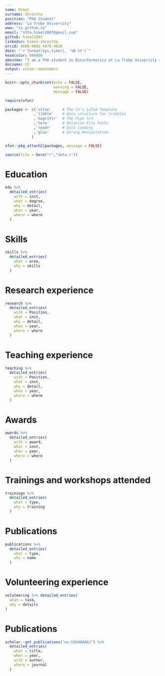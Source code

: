 ```yaml
---
name: Himal
surname: Shrestha
position: "PhD Student"
address: "La Trobe University"
www: "xx.github.io"
email: "shta.himal2007@gmail.com"
github: himal2007
linkedin: himal-shrestha
orcid: 0000-0002-4470-4830
date: "`r format(Sys.time(), '%B %Y')`"
headcolor: 990000
aboutme: "I am a PhD student in Bioinformatics at La Trobe University studying the transmission of infectious diseases. I utilize different computational and mathematical approaches to integrate genomic, environmental and epidemiological data to predict, prevent and eliminate diseases. I am equally adept at different molecular and laboratory techniques."
docname: CV
output: vitae::awesomecv
---
```


```r
knitr::opts_chunk$set(echo = FALSE,
                      warning = FALSE,
                      message = FALSE)

require(xfun)

packages <- c('vitae'     # The CV's LaTeX Template
             ,'tibble'    # Data structure for tribbles
             ,'magrittr'  # The Pipe %>%
             ,'here'      # Relative File Paths
             ,'readr'     # Data Loading
             ,'glue'      # String Manipulation
            )

xfun::pkg_attach2(packages, message = FALSE)

source(file = here("r","data.r"))

```

# Education

```r

edu %>%
  detailed_entries(
    with = inst,
    what = degree,
    why = detail,
    when = year,
    where = where
  )

```

# Skills
```r
skills %>%
  detailed_entries(
    what = area,
    why = skills
  )
```

# Research experience
```r
research %>%
  detailed_entries(
    with = Position,
    what = inst,
    why = detail,
    when = year,
    where = where
  )
```

# Teaching experience
```r
teaching %>%
  detailed_entries(
    with = Position,
    what = inst,
    why = detail,
    when = year,
    where = where
  )
```

# Awards
```r
awards %>%
  detailed_entries(
    with = award,
    what = inst,
    when = year,
    where = where
  )
```

# Trainings and workshops attended
```r
trainings %>%
  detailed_entries(
    what = type,
    why = training
  )
```

# Publications

```r
publications %>%
  detailed_entries(
    what = type,
    why = name
  )
```

# Volunteering experience
```r
voluteering %>% detailed_entries(
  what = task,
  why = details
)
```

# Publications

```r
scholar::get_publications("wx-hSU4AAAAJ") %>% 
  detailed_entries(
    what = title,
    when = year,
    with = author,
    where = journal
  )
```

